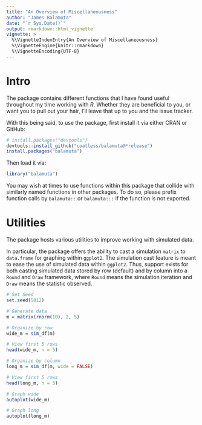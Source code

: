 ```yaml
---
title: "An Overview of Miscellaneousness"
author: "James Balamuta"
date: "`r Sys.Date()`"
output: rmarkdown::html_vignette
vignette: >
  %\VignetteIndexEntry{An Overview of Miscellaneousness}
  %\VignetteEngine{knitr::rmarkdown}
  %\VignetteEncoding{UTF-8}
---
```


# Intro

The package contains different functions that I have found useful throughout
my time working with _R_. Whether they are beneficial to you, or want you to
pull out your hair, I'll leave that up to you and the issue tracker.

With this being said, to use the package, first install it via either CRAN or
GitHub:

```r
# install.packages("devtools")
devtools::install_github("coatless/balamuta@*release")
install.packages("balamuta")
```

Then load it via:

```r
library("balamuta")
```

You may wish at times to use functions within this package that collide with similarly named functions in other packages. To do so, please prefix function 
calls by `balamuta::` or `balamuta:::` if the function is not exported.

# Utilities

The package hosts various utilities to improve working with simulated data.

In particular, the package offers the ability to cast a simulation `matrix` to
`data.frame` for graphing within `ggplot2`. The simulation cast feature is
meant to ease the use of simulated data within `ggplot2`. Thus, support exists
for both casting simulated data stored by row (default) and by column into a
`Round` and `Draw` framework, where `Round` means the simulation iteration and
`Draw` means the statistic observed.

```r
# Set Seed
set.seed(5812)

# Generate data
m = matrix(rnorm(10), 2, 5)

# Organize by row
wide_m = sim_df(m)

# View first 5 rows
head(wide_m, n = 5)

# Organize by column
long_m = sim_df(m, wide = FALSE)

# View first 5 rows
head(long_m, n = 5)

# Graph wide
autoplot(wide_m)

# Graph long
autoplot(long_m)
```
